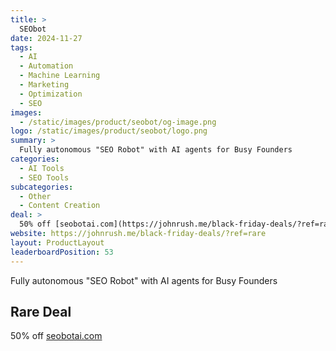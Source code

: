 ```yaml
---
title: >
  SEObot
date: 2024-11-27
tags:
  - AI
  - Automation
  - Machine Learning
  - Marketing
  - Optimization
  - SEO
images:
  - /static/images/product/seobot/og-image.png
logo: /static/images/product/seobot/logo.png
summary: >
  Fully autonomous "SEO Robot" with AI agents for Busy Founders
categories:
  - AI Tools
  - SEO Tools
subcategories:
  - Other
  - Content Creation
deal: >
  50% off [seobotai.com](https://johnrush.me/black-friday-deals/?ref=rare)
website: https://johnrush.me/black-friday-deals/?ref=rare
layout: ProductLayout
leaderboardPosition: 53
---
```

Fully autonomous "SEO Robot" with AI agents for Busy Founders

## Rare Deal

50% off [seobotai.com](https://johnrush.me/black-friday-deals/?ref=rare)
